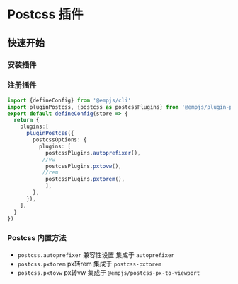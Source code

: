 # Postcss 插件

## 快速开始

### 安装插件

<PackageManagerTabs command="add @empjs/plugin-postcss" />

### 注册插件
```ts title="emp-config.js"
import {defineConfig} from '@empjs/cli'
import pluginPostcss, {postcss as postcssPlugins} from '@empjs/plugin-postcss'
export default defineConfig(store => {
  return {
    plugins:[
      pluginPostcss({
        postcssOptions: {
          plugins: [
            postcssPlugins.autoprefixer(), 
           //vw
            postcssPlugins.pxtovw(), 
           //rem
            postcssPlugins.pxtorem(), 
            ],
        },
      }),
    ],
  }
})

```
### Postcss 内置方法 
+ `postcss.autoprefixer` 兼容性设置 集成于 `autoprefixer`
+ `postcss.pxtorem` px转rem 集成于 `postcss-pxtorem`
+ `postcss.pxtovw` px转vw 集成于 `@empjs/postcss-px-to-viewport`


